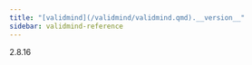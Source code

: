 ```yaml
---
title: "[validmind](/validmind/validmind.qmd).__version__"
sidebar: validmind-reference
---
```


<!-- version.qmd.jinja2 -->

<!-- signatures.jinja2 - version signature -->

::: {.signature}

<span class="name">2.8.16</span>

:::
